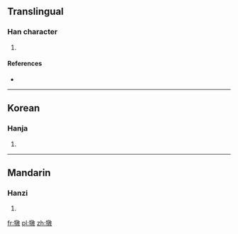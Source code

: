 ==Translingual==

===Han character===
{{Han char|rn=93|rad=牛|as=12|sn=16|four=|canj=竹手卜木大 (HQYDK)}}

# {{defn|Han|sort=牛12}}

====References====
* {{Han ref|kx=0704.140|dkj=20168|dj=1117.040|hdz=31820.050|uh=729C|ud=29340}}

----

==Korean==

===Hanja===
{{ko-hanja|hangeul=돈|eumhun=|rv=don|mr=ton|y=ton}}

# {{defn|lang=ko|sort=牛12}}

----

==Mandarin==

===Hanzi===
{{cmn-hanzi|pin=[[bēi]] ([[bei1]]), [[dūn]] ([[dun1]])|wg=pei<sup>1</sup>, tun<sup>1</sup>}}

# {{defn|lang=cmn|sort=牛12}}

[[fr:犜]]
[[pl:犜]]
[[zh:犜]]